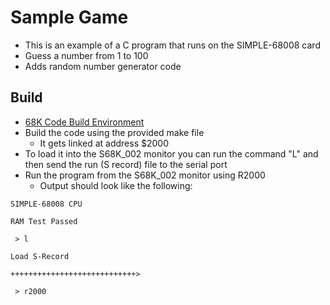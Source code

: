 = Sample Game =

* This is an example of a C program that runs on the SIMPLE-68008 card
* Guess a number from 1 to 100
* Adds random number generator code

== Build ==

* [https://github.com/douggilliland/Linux-68k/blob/master/SIMPLE_68008/README.wiki 68K Code Build Environment]
* Build the code using the provided make file
** It gets linked at address $2000
* To load it into the S68K_002 monitor you can run the command "L" and then send the run (S record) file to the serial port
* Run the program from the S68K_002 monitor using R2000
** Output should look like the following:
<pre>
SIMPLE-68008 CPU

RAM Test Passed

 > l

Load S-Record

++++++++++++++++++++++++++++>

 > r2000
</pre>
